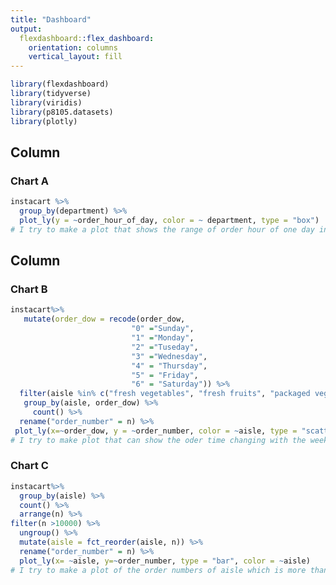 ```yaml
---
title: "Dashboard"
output: 
  flexdashboard::flex_dashboard:
    orientation: columns
    vertical_layout: fill
---
```


```r
library(flexdashboard)
library(tidyverse)
library(viridis)
library(p8105.datasets)
library(plotly)

```

Column {data-width=500}
-----------------------------------------------------------------------

### Chart A

```r

instacart %>%
  group_by(department) %>%
  plot_ly(y = ~order_hour_of_day, color = ~ department, type = "box")
# I try to make a plot that shows the range of order hour of one day in different departments.data("instacart")

```

Column {data-width=500}
-----------------------------------------------------------------------

### Chart B

```r
instacart%>% 
   mutate(order_dow = recode(order_dow, 
                           "0" ="Sunday",
                           "1" ="Monday",
                           "2" ="Tuseday",
                           "3" ="Wednesday",
                           "4" = "Thursday",
                           "5" = "Friday",
                           "6" = "Saturday")) %>%
  filter(aisle %in% c("fresh vegetables", "fresh fruits", "packaged vegetables fruits")) %>%
   group_by(aisle, order_dow) %>%
     count() %>%
  rename("order_number" = n) %>%
 plot_ly(x=~order_dow, y = ~order_number, color = ~aisle, type = "scatter", mode = "line")
# I try to make plot that can show the oder time changing with the weekdays in the three most sell aisles.
```

### Chart C

```r
instacart%>%
  group_by(aisle) %>%
  count() %>%
  arrange(n) %>%
filter(n >10000) %>%
  ungroup() %>%
  mutate(aisle = fct_reorder(aisle, n)) %>%
  rename("order_number" = n) %>%
  plot_ly(x= ~aisle, y=~order_number, type = "bar", color = ~aisle)
# I try to make a plot of the order numbers of aisle which is more than 10000.

```